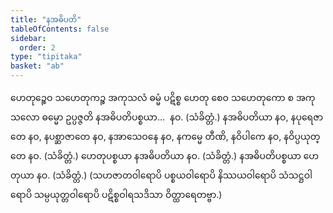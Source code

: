 ```yaml
---
title: "နအဓိပတိ"
tableOfContents: false
sidebar:
  order: 2
type: "tipitaka"
basket: "ab"
---
```



<DynamicBreadcrumb />

<Division number="57">

<Paragraph number="1380">
ဟေတုဉ္စေဝ သဟေတုကဉ္စ အကုသလံ ဓမ္မံ ပဋိစ္စ ဟေတု စေဝ သဟေတုကော စ အကုသလော ဓမ္မော ဥပ္ပဇ္ဇတိ နအဓိပတိပစ္စယာ…  နဝ. (သံခိတ္တံ.)
</Paragraph>

</Division>
<Division number="58">

<Paragraph number="1381">
နအဓိပတိယာ နဝ, နပုရေဇာတေ နဝ, နပစ္ဆာဇာတေ နဝ, နအာသေဝနေ နဝ, နကမ္မေ တီဏိ, နဝိပါကေ နဝ, နဝိပ္ပယုတ္တေ နဝ. (သံခိတ္တံ.)
</Paragraph>

<Paragraph number="1382">
ဟေတုပစ္စယာ နအဓိပတိယာ နဝ. (သံခိတ္တံ.)
</Paragraph>

<Paragraph number="1383">
နအဓိပတိပစ္စယာ ဟေတုယာ နဝ. (သံခိတ္တံ.)
</Paragraph>

<Paragraph number="1384">
(သဟဇာတဝါရောပိ ပစ္စယဝါရောပိ နိဿယဝါရောပိ သံသဋ္ဌဝါရောပိ သမ္ပယုတ္တဝါရောပိ ပဋိစ္စဝါရသဒိသာ ဝိတ္ထာရေတဗ္ဗာ.)
</Paragraph>
</Division>